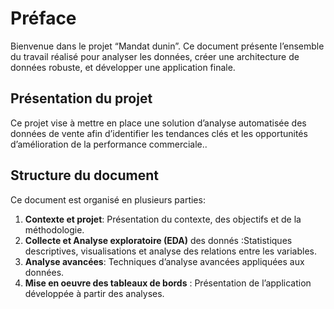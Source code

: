 # Préface {.unnumbered}

Bienvenue dans le projet "Mandat dunin". Ce document présente l'ensemble du travail réalisé pour analyser les données, créer une architecture de données robuste, et développer une application finale.

## Présentation du projet {.unnumbered}

Ce projet vise à mettre en place une solution d'analyse automatisée des données de vente afin d'identifier les tendances clés et les opportunités d'amélioration de la performance commerciale..

## Structure du document {.unnumbered}

Ce document est organisé en plusieurs parties:

1.  **Contexte et projet**: Présentation du contexte, des objectifs et de la méthodologie.
2.  **Collecte et Analyse exploratoire (EDA)** des donnés :Statistiques descriptives, visualisations et analyse des relations entre les variables.
3.  **Analyse avancées**: Techniques d'analyse avancées appliquées aux données.
4.  **Mise en oeuvre des tableaux de bords** : Présentation de l'application développée à partir des analyses.
